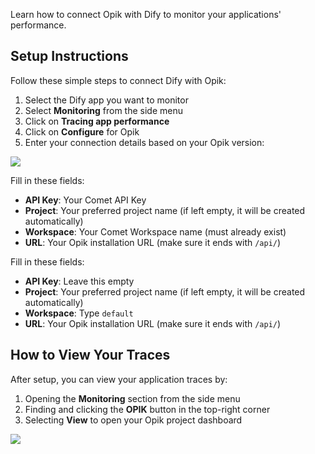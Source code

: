 Learn how to connect Opik with Dify to monitor your applications' performance.

## Setup Instructions

Follow these simple steps to connect Dify with Opik:

1. Select the Dify app you want to monitor
2. Select **Monitoring** from the side menu
3. Click on **Tracing app performance**
4. Click on **Configure** for Opik
5. Enter your connection details based on your Opik version:

<Frame>
  <img src="/img/tracing/dify_configuration.png" />
</Frame>

<Tabs>
<Tab value="Hosted Opik" title="Hosted Opik">

Fill in these fields:

- **API Key**: Your Comet API Key
- **Project**: Your preferred project name (if left empty, it will be created automatically)
- **Workspace**: Your Comet Workspace name (must already exist)
- **URL**: Your Opik installation URL (make sure it ends with `/api/`)

</Tab>

<Tab value="Self-Hosted Opik" title="Self-Hosted Opik">

Fill in these fields:

- **API Key**: Leave this empty
- **Project**: Your preferred project name (if left empty, it will be created automatically)
- **Workspace**: Type `default`
- **URL**: Your Opik installation URL (make sure it ends with `/api/`)

</Tab>

</Tabs>

## How to View Your Traces

After setup, you can view your application traces by:

1. Opening the **Monitoring** section from the side menu
2. Finding and clicking the **OPIK** button in the top-right corner
3. Selecting **View** to open your Opik project dashboard

<Frame>
  <img src="/img/tracing/dify_view_project.png" />
</Frame>
